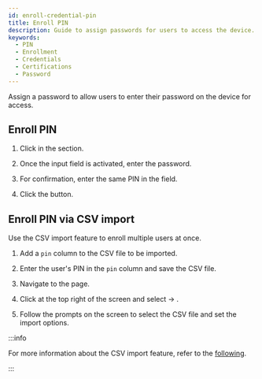 ```yaml
---
id: enroll-credential-pin
title: Enroll PIN
description: Guide to assign passwords for users to access the device.
keywords:
  - PIN
  - Enrollment
  - Credentials
  - Certifications
  - Password
---
```


Assign a password to allow users to enter their password on the device for access.

## Enroll PIN

1. Click <Cmd sid='user.pin' product='2' /> in the <Cmd sid='common.credential' product='2' /> section.

2. Once the input field is activated, enter the password.

3. For confirmation, enter the same PIN in the <Cmd sid='user.confirmPin' product='2' /> field.

4. Click the <Cmd sid='button.enroll' product='2' /> button.

## Enroll PIN via CSV import

Use the CSV import feature to enroll multiple users at once.

1. Add a `pin` column to the CSV file to be imported.

2. Enter the user's PIN in the `pin` column and save the CSV file.

3. Navigate to the <Cmd sid='shell.header.user' /> page.

4. Click <IcMoreW /> at the top right of the screen and select <Cmd sid='team.menu.import.title' /> → <Cmd sid='team.menu.import.csv' />.

5. Follow the prompts on the screen to select the CSV file and set the import options.

:::info

For more information about the CSV import feature, refer to the [following](export-import-user-info#import-csv).

:::
